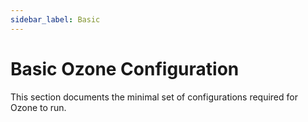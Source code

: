 ```yaml
---
sidebar_label: Basic
---
```


# Basic Ozone Configuration


This section documents the minimal set of configurations required for Ozone to run.

<DocCardList/>

